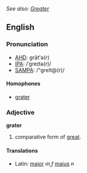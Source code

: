 ''See also: [[Greater]]''
==English==

===Pronunciation===
*[[w:AHD|AHD]]: grāt'ə(r)
*[[w:IPA|IPA]]: /ˈgreɪtə(r)/
*[[w:SAMPA|SAMPA]]: /"greIt@(r)/
{{rfap}}

====Homophones====
*[[grater]]

===Adjective===
'''grater'''
# comparative form of [[great]].

====Translations====
*Latin: [[maior]] ''m,f'' [[maius]] ''n''